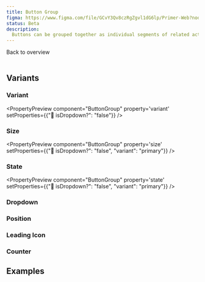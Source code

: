 ```yaml
---
title: Button Group
figma: https://www.figma.com/file/GCvY3Qv8czRgZgvl1dG6lp/Primer-Web?node-id=136%3A1805&t=Dal6NmaXAewUCf34-1
status: Beta
description:
  Buttons can be grouped together as individual segments of related actions.
---
```


<Link href="/figma/components">Back to overview</Link>
<br />
<br />

## Variants
<PropertyOverview component="ButtonGroup" />

### Variant
<PropertyPreview component="ButtonGroup" property='variant' setProperties={{"🔽 isDropdown?": "false"}} />

### Size
<PropertyPreview component="ButtonGroup" property='size' setProperties={{"🔽 isDropdown?": "false", "variant": "primary"}} />

### State
<PropertyPreview component="ButtonGroup" property='state' setProperties={{"🔽 isDropdown?": "false", "variant": "primary"}} />

### Dropdown
<PropertyPreview component="button" property='🔽 isDropdown?' />

### Position
<PropertyPreview component="button" property='position' />

### Leading Icon
<PropertyPreview component="button" property='⬅️ leadingIcon?' />

### Counter
<PropertyPreview component="button" property='➡️ counter?' />

## Examples
<Examples component="ButtonGroup" />

